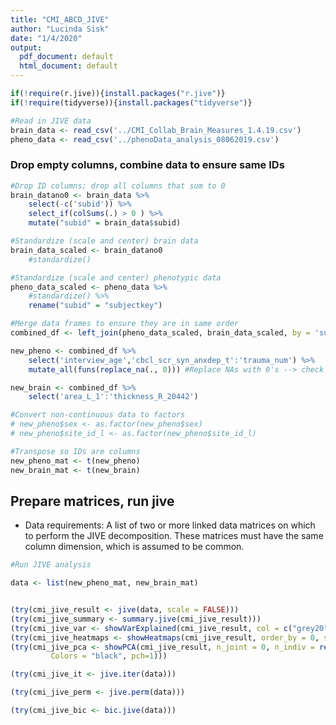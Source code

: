 ```yaml
---
title: "CMI_ABCD_JIVE"
author: "Lucinda Sisk"
date: "1/4/2020"
output:
  pdf_document: default
  html_document: default
---
```


```r

if(!require(r.jive)){install.packages("r.jive")}
if(!require(tidyverse)){install.packages("tidyverse")}

#Read in JIVE data
brain_data <- read_csv('../CMI_Collab_Brain_Measures_1.4.19.csv')
pheno_data <- read_csv('../phenoData_analysis_08062019.csv')

```

### Drop empty columns, combine data to ensure same IDs

```r
#Drop ID columns; drop all columns that sum to 0
brain_datano0 <- brain_data %>%
    select(-c('subid')) %>%
    select_if(colSums(.) > 0 ) %>%
    mutate("subid" = brain_data$subid)

#Standardize (scale and center) brain data
brain_data_scaled <- brain_datano0 
    #standardize() 

#Standardize (scale and center) phenotypic data
pheno_data_scaled <- pheno_data %>%
    #standardize() %>%
    rename("subid" = "subjectkey")

#Merge data frames to ensure they are in same order
combined_df <- left_join(pheno_data_scaled, brain_data_scaled, by = 'subid')

new_pheno <- combined_df %>%
    select('interview_age','cbcl_scr_syn_anxdep_t':'trauma_num') %>%
    mutate_all(funs(replace_na(., 0))) #Replace NAs with 0's --> check if OK

new_brain <- combined_df %>%
    select('area_L_1':'thickness_R_20442')

#Convert non-continuous data to factors
# new_pheno$sex <- as.factor(new_pheno$sex)
# new_pheno$site_id_l <- as.factor(new_pheno$site_id_l)

#Transpose so IDs are columns
new_pheno_mat <- t(new_pheno) 
new_brain_mat <- t(new_brain)
```
## Prepare matrices, run jive

* Data requirements: A list of two or more linked data matrices on which to perform the JIVE decomposition. These matrices must have the same column dimension, which is assumed to be common.


```r
#Run JIVE analysis

data <- list(new_pheno_mat, new_brain_mat)


(try(cmi_jive_result <- jive(data, scale = FALSE)))
(try(cmi_jive_summary <- summary.jive(cmi_jive_result)))
(try(cmi_jive_var <- showVarExplained(cmi_jive_result, col = c("grey20", "grey43", "grey65"))))
(try(cmi_jive_heatmaps <- showHeatmaps(cmi_jive_result, order_by = 0, show_all = TRUE)))
(try(cmi_jive_pca <- showPCA(cmi_jive_result, n_joint = 0, n_indiv = rep(0, length(result$data)), 
         Colors = "black", pch=1)))

(try(cmi_jive_it <- jive.iter(data)))

(try(cmi_jive_perm <- jive.perm(data)))

(try(cmi_jive_bic <- bic.jive(data)))


```




